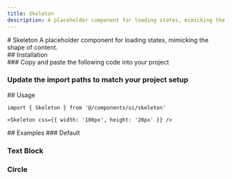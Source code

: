 ```yaml
---
title: Skeleton
description: A placeholder component for loading states, mimicking the shape of content.
---
```

<ContentContainer>

<Section gap="1">
# Skeleton
<Paragraph size={'extraLarge'} color={'tertiary'}>A placeholder component for loading states, mimicking the shape of content.</Paragraph>
<ComponentPreview name="skeleton" withRecipe />
</Section>

<Section>
## Installation

<Steps>
<Section>
### Copy and paste the following code into your project

<ComponentSource name="skeleton" />

### Update the import paths to match your project setup
</Section>
</Steps>
</Section>

<Section>
## Usage

```tsx
import { Skeleton } from '@/components/ui/skeleton'
```

```tsx
<Skeleton css={{ width: '100px', height: '20px' }} />
```
</Section>

<Section>
## Examples
### Default

<ComponentPreview name="skeleton" />

### Text Block

<ComponentPreview name="skeleton" file="text-block" />

### Circle

<ComponentPreview name="skeleton" file="circle" />
</Section>

</ContentContainer>

